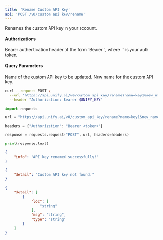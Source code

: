 ```yaml
---
title: 'Rename Custom API Key'
api: 'POST /v0/custom_api_key/rename'
---
```

Renames the custom API key in your account.

#### Authorizations

<ParamField header="Authorization" type="string" required="true">
  Bearer authentication header of the form `Bearer <token>`, where `<token>` is your auth token.
</ParamField>

#### Query Parameters

<ParamField query="name" type="string" required="true">
Name of the custom API key to be updated.
</ParamField>

<ParamField query="new_name" type="string" required="true">
New name for the custom API key.
</ParamField>

<RequestExample>

```bash cURL
curl --request POST \
  --url 'https://api.unify.ai/v0/custom_api_key/rename?name=key1&new_name=key2' \
  --header "Authorization: Bearer $UNIFY_KEY"
```

```python Python
import requests

url = "https://api.unify.ai/v0/custom_api_key/rename?name=key1&new_name=key2"

headers = {"Authorization": "Bearer <token>"}

response = requests.request("POST", url, headers=headers)

print(response.text)
```

</RequestExample>
<ResponseExample>

```json 200
{
    "info": "API key renamed successfully!"
}
```

```json 404
{
    "detail": "Custom API key not found."
}
```

```json 422
{
    "detail": [
        {
            "loc": [
                "string"
            ],
            "msg": "string",
            "type": "string"
        }
    ]
}
```

</ResponseExample>
